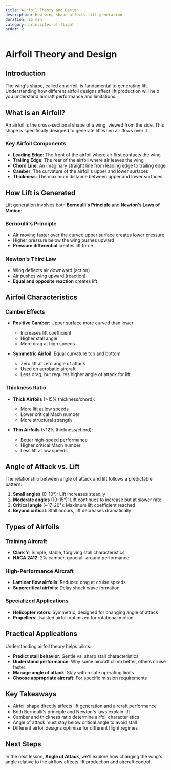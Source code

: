 ```yaml
---
title: Airfoil Theory and Design
description: How wing shape affects lift generation
duration: 25 min
category: principles-of-flight
order: 2
---
```


# Airfoil Theory and Design

## Introduction

The wing's shape, called an airfoil, is fundamental to generating lift. Understanding how different airfoil designs affect lift production will help you understand aircraft performance and limitations.

## What is an Airfoil?

An airfoil is the cross-sectional shape of a wing, viewed from the side. This shape is specifically designed to generate lift when air flows over it.

### Key Airfoil Components

- **Leading Edge**: The front of the airfoil where air first contacts the wing
- **Trailing Edge**: The rear of the airfoil where air leaves the wing
- **Chord Line**: An imaginary straight line from leading edge to trailing edge
- **Camber**: The curvature of the airfoil's upper and lower surfaces
- **Thickness**: The maximum distance between upper and lower surfaces

## How Lift is Generated

Lift generation involves both **Bernoulli's Principle** and **Newton's Laws of Motion**:

### Bernoulli's Principle

- Air moving faster over the curved upper surface creates lower pressure
- Higher pressure below the wing pushes upward
- **Pressure differential** creates lift force

### Newton's Third Law

- Wing deflects air downward (action)
- Air pushes wing upward (reaction)
- **Equal and opposite reaction** creates lift

## Airfoil Characteristics

### Camber Effects

- **Positive Camber**: Upper surface more curved than lower
  - Increases lift coefficient
  - Higher stall angle
  - More drag at high speeds
  
- **Symmetric Airfoil**: Equal curvature top and bottom
  - Zero lift at zero angle of attack
  - Used on aerobatic aircraft
  - Less drag, but requires higher angle of attack for lift

### Thickness Ratio

- **Thick Airfoils** (&gt;15% thickness/chord):
  - More lift at low speeds
  - Lower critical Mach number
  - More structural strength
  
- **Thin Airfoils** (&lt;12% thickness/chord):
  - Better high-speed performance
  - Higher critical Mach number
  - Less lift at low speeds

## Angle of Attack vs. Lift

The relationship between angle of attack and lift follows a predictable pattern:

1. **Small angles** (0-10°): Lift increases steadily
2. **Moderate angles** (10-15°): Lift continues to increase but at slower rate
3. **Critical angle** (~17-20°): Maximum lift coefficient reached
4. **Beyond critical**: Stall occurs, lift decreases dramatically

## Types of Airfoils

### Training Aircraft

- **Clark Y**: Simple, stable, forgiving stall characteristics
- **NACA 2412**: 2% camber, good all-around performance

### High-Performance Aircraft

- **Laminar flow airfoils**: Reduced drag at cruise speeds
- **Supercritical airfoils**: Delay shock wave formation

### Specialized Applications

- **Helicopter rotors**: Symmetric, designed for changing angle of attack
- **Propellers**: Twisted airfoil optimized for rotational motion

## Practical Applications

Understanding airfoil theory helps pilots:

- **Predict stall behavior**: Gentle vs. sharp stall characteristics
- **Understand performance**: Why some aircraft climb better, others cruise faster
- **Manage angle of attack**: Stay within safe operating limits
- **Choose appropriate aircraft**: For specific mission requirements

## Key Takeaways

- Airfoil shape directly affects lift generation and aircraft performance
- Both Bernoulli's principle and Newton's laws explain lift
- Camber and thickness ratio determine airfoil characteristics
- Angle of attack must stay below critical angle to avoid stall
- Different airfoil designs optimize for different flight regimes

## Next Steps

In the next lesson, **Angle of Attack**, we'll explore how changing the wing's angle relative to the airflow affects lift production and aircraft control.
